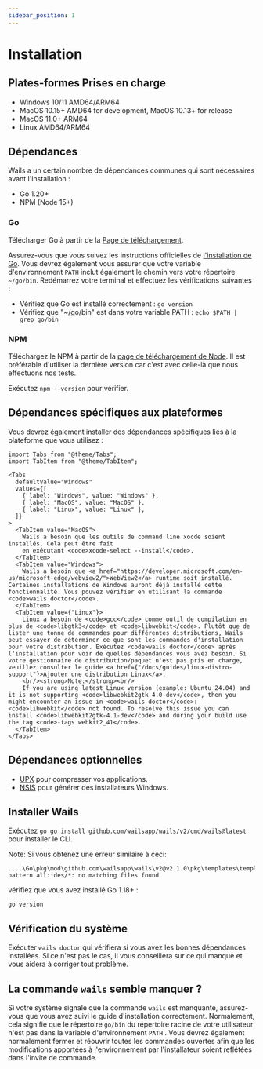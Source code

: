 ```yaml
---
sidebar_position: 1
---
```


# Installation

## Plates-formes Prises en charge

- Windows 10/11 AMD64/ARM64
- MacOS 10.15+ AMD64 for development, MacOS 10.13+ for release
- MacOS 11.0+ ARM64
- Linux AMD64/ARM64

## Dépendances

Wails a un certain nombre de dépendances communes qui sont nécessaires avant l'installation :

- Go 1.20+
- NPM (Node 15+)

### Go

Télécharger Go à partir de la [Page de téléchargement](https://go.dev/dl/).

Assurez-vous que vous suivez les instructions officielles de [l'installation de Go](https://go.dev/doc/install). Vous devrez également vous assurer que votre variable d'environnement `PATH` inclut également le chemin vers votre répertoire `~/go/bin`. Redémarrez votre terminal et effectuez les vérifications suivantes :

- Vérifiez que Go est installé correctement : `go version`
- Vérifiez que "~/go/bin" est dans votre variable PATH : `echo $PATH | grep go/bin`

### NPM

Téléchargez le NPM à partir de la [page de téléchargement de Node](https://nodejs.org/en/download/). Il est préférable d'utiliser la dernière version car c'est avec celle-là que nous effectuons nos tests.

Exécutez `npm --version` pour vérifier.

## Dépendances spécifiques aux plateformes

Vous devrez également installer des dépendances spécifiques liés à la plateforme que vous utilisez :

```mdx-code-block
import Tabs from "@theme/Tabs";
import TabItem from "@theme/TabItem";

<Tabs
  defaultValue="Windows"
  values={[
    { label: "Windows", value: "Windows" },
    { label: "MacOS", value: "MacOS" },
    { label: "Linux", value: "Linux" },
  ]}
>
  <TabItem value="MacOS">
    Wails a besoin que les outils de command line xocde soient installés. Cela peut être fait
    en exécutant <code>xcode-select --install</code>.
  </TabItem>
  <TabItem value="Windows">
    Wails a besoin que <a href="https://developer.microsoft.com/en-us/microsoft-edge/webview2/">WebView2</a> runtime soit installé. Certaines installations de Windows auront déjà installé cette fonctionnalité. Vous pouvez vérifier en utilisant la commande <code>wails doctor</code>.
  </TabItem>
  <TabItem value={"Linux"}>
    Linux a besoin de <code>gcc</code> comme outil de compilation en plus de <code>libgtk3</code> et <code>libwebkit</code>. Plutôt que de lister une tonne de commandes pour différentes distributions, Wails peut essayer de déterminer ce que sont les commandes d'installation pour votre distribution. Exécutez <code>wails doctor</code> après l'installation pour voir de quelles dépendances vous avez besoin. Si votre gestionnaire de distribution/paquet n'est pas pris en charge, veuillez consulter le guide <a href={"/docs/guides/linux-distro-support"}>Ajouter une distribution Linux</a>.
    <br/><strong>Note:</strong><br/>
    If you are using latest Linux version (example: Ubuntu 24.04) and it is not supporting <code>libwebkit2gtk-4.0-dev</code>, then you might encounter an issue in <code>wails doctor</code>: <code>libwebkit</code> not found. To resolve this issue you can install <code>libwebkit2gtk-4.1-dev</code> and during your build use the tag <code>-tags webkit2_41</code>.
  </TabItem>
</Tabs>
```

## Dépendances optionnelles

- [UPX](https://upx.github.io/) pour compresser vos applications.
- [NSIS](https://wails.io/docs/guides/windows-installer/) pour générer des installateurs Windows.

## Installer Wails

Exécutez `go go install github.com/wailsapp/wails/v2/cmd/wails@latest` pour installer le CLI.

Note: Si vous obtenez une erreur similaire à ceci:

```shell
....\Go\pkg\mod\github.com\wailsapp\wails\v2@v2.1.0\pkg\templates\templates.go:28:12: pattern all:ides/*: no matching files found
```
vérifiez que vous avez installé Go 1.18+ :
```shell
go version
```

## Vérification du système

Exécuter `wails doctor` qui vérifiera si vous avez les bonnes dépendances installées. Si ce n'est pas le cas, il vous conseillera sur ce qui manque et vous aidera à corriger tout problème.

## La commande `wails` semble manquer ?

Si votre système signale que la commande `wails` est manquante, assurez-vous que vous avez suivi le guide d'installation correctement. Normalement, cela signifie que le répertoire `go/bin` du répertoire racine de votre utilisateur n'est pas dans la variable d'environnement `PATH` . Vous devrez également normalement fermer et réouvrir toutes les commandes ouvertes afin que les modifications apportées à l'environnement par l'installateur soient reflétées dans l'invite de commande.
